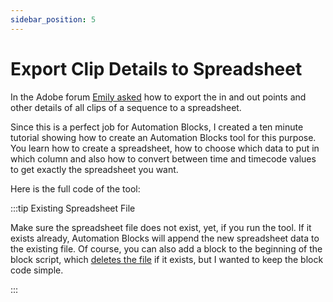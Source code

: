 ```yaml
---
sidebar_position: 5
---
```



# Export Clip Details to Spreadsheet

In the Adobe forum [Emily asked](https://community.adobe.com/t5/premiere-pro-discussions/metadata/m-p/14297414#M484867) how to export the in and out points and other details of all clips of a sequence to a spreadsheet.

Since this is a perfect job for Automation Blocks, I created a ten minute tutorial showing how to create an Automation Blocks tool for this purpose. You learn how to create a spreadsheet, how to choose which data to put in which column and also how to convert between time and timecode values to get exactly the spreadsheet you want.

<Youtube id="DdpJbUOukpU" />

Here is the full code of the tool:
<RetinaImg src="/img/tutorials-pr/exportClipDetailsToSpreadsheet/exportClipDetailsToSpreadsheet.png" alt="Automation Blocks script to export clip details to a spreadsheet"/>

:::tip Existing Spreadsheet File

Make sure the spreadsheet file does not exist, yet, if you run the tool. If it exists already, Automation Blocks will append the new spreadsheet data to the existing file. Of course, you can also add a block to the beginning of the block script, which [deletes the file](../block-reference/files.mdx#block_extendscript_delete_file) if it exists, but I wanted to keep the block code simple.

:::


